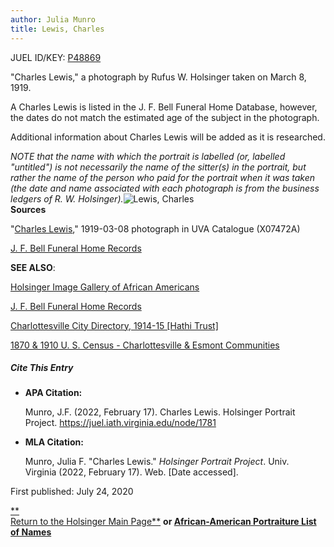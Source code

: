 ```yaml
---
author: Julia Munro
title: Lewis, Charles
---
```

JUEL ID/KEY: [P48869](http://juel.iath.virginia.edu/public_person?person=48869 "P48869")

"Charles Lewis," a photograph by Rufus W. Holsinger taken on March 8, 1919.

A Charles Lewis is listed in the J. F. Bell Funeral Home Database, however, the dates do not match the estimated age of the subject in the photograph.  

Additional information about Charles Lewis will be added as it is researched.

_NOTE that the name with which the portrait is labelled (or, labelled "untitled") is not necessarily the name of the sitter(s) in the portrait, but rather the name of the person who paid for the portrait when it was taken (the date and name associated with each photograph is from the business ledgers of R. W. Holsinger)._![Lewis, Charles](https://iiif.lib.virginia.edu/iiif/uva-lib:1050703/full/1000,1337/0/default.jpg "Lewis, Charles")   
**Sources**

"[Charles Lewis](https://search.lib.virginia.edu/catalog/uva-lib:1050703#?c=0&m=0&s=0&cv=0&xywh=-1336%2C-1%2C5468%2C4054 "Lewis, Charles")," 1919-03-08 photograph in UVA Catalogue (X07472A)

[J. F. Bell Funeral Home Records](http://www2.vcdh.virginia.edu/afam/raceandplace/perl_scripts/last_names.html) 

**SEE ALSO**:

[Holsinger Image Gallery of African Americans](http://rwholsingerphotos.org/images.php "Holsinger Image Gallery of African Americans")

[J. F. Bell Funeral Home Records](http://www2.vcdh.virginia.edu/afam/raceandplace/perl_scripts/funeral_search.html "J. F. Bell Funeral Home Database")

[Charlottesville City Directory, 1914-15 \[Hathi Trust\]](https://catalog.hathitrust.org/Record/101954103 "Charlottesville City Directory, 1914-15") 

[1870 & 1910 U. S. Census - Charlottesville & Esmont Communities](http://www2.vcdh.virginia.edu/afam/raceandplace/census/search_both.html "1870 & 1910 U. S. Census: Charlottesville and Esmont Communities")

##### **Cite This Entry**

*   **APA Citation:**
    
    Munro, J.F. (2022, February 17). Charles Lewis. Holsinger Portrait Project. https://juel.iath.virginia.edu/node/1781
    
*   **MLA Citation:**
    
    Munro, Julia F. "Charles Lewis." _Holsinger Portrait Project_. Univ. Virginia (2022, February 17). Web. \[Date accessed\].
    

  
First published: July 24, 2020     

[**  
Return to the Holsinger Main Page**](http://juel.iath.virginia.edu/node/980) **or [African-American Portraiture List of Names](http://juel.iath.virginia.edu/node/996)**